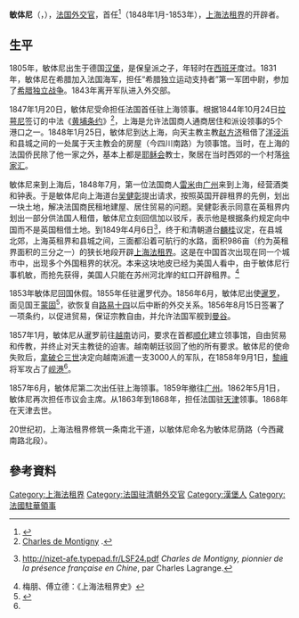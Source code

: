 '''敏体尼'''（{{lang-fr|'''Louis Charles Nicolas Maximilien de Montigny'''}}，{{bd|1805年|8月4日|1868年|9月14日|catIdx=Mintigny}}），[[法国|法国]][[外交官|外交官]]，首任{{Link-fr|法國駐上海總領事館|Consulat général de France à Shanghai|驻沪领事}}<ref>{{cite book
|title=A Wilderness of Marshes: The Origins of Public Health in Shanghai, 1843-1893
|first=Kerrie L. |last=MacPherson |year=2002 |page=6
|url=https://books.google.com/books?id=mlZDbwh6ymcC&pg=PA6 }}</ref>（1848年1月-1853年），[[上海法租界|上海法租界]]的开辟者。

==生平==
1805年，敏体尼出生于德国[[汉堡|汉堡]]，是保皇派之子，年轻时在[[西班牙|西班牙]]度过。1831年，敏体尼在希腊加入法国海军，担任“希腊独立运动支持者”第一军团中尉，参加了[[希腊独立战争|希腊独立战争]]。1843年离开军队进入外交部。

1847年1月20日，敏体尼受命担任法国首任驻上海领事。根据1844年10月24日[[拉萼尼|拉萼尼]]签订的中法《[[黄埔条约|黄埔条约]]》<ref>[http://www.consulfrance-shanghai.org/La-Gazette-de-Shanghai-2-Charles-de-Montigny-et-la-creation-de-la-Concession-Francaise-de-Changhai.html?lang=fr&id_secteur=1249 Charles de Montigny] {{Wayback|url=http://www.consulfrance-shanghai.org/La-Gazette-de-Shanghai-2-Charles-de-Montigny-et-la-creation-de-la-Concession-Francaise-de-Changhai.html?lang=fr&id_secteur=1249 |date=20100430015100 }}.</ref>，上海是允许法国商人通商居住和派设领事的5个港口之一。1848年1月25日，敏体尼到达上海，向天主教主教[[赵方济|赵方济]]租借了[[洋泾浜|洋泾浜]]和县城之间的一处属于天主教会的房屋（今四川南路）为领事馆。当时，在上海的法国侨民除了他一家之外，基本上都是[[耶稣会|耶稣会]]教士，聚居在当时西郊的一个村落[[徐家汇|徐家汇]]。 

敏体尼来到上海后，1848年7月，第一位法国商人[[雷米|雷米]]由[[广州|广州]]来到上海，经营酒类和钟表。于是敏体尼向上海道台[[吴健彰|吴健彰]]提出请求，按照英国开辟租界的先例，划出一块土地，解决法国商民租地建屋、居住贸易的问题。吴健彰表示同意在英租界内划出一部分供法国人租借，敏体尼立刻回信加以驳斥，表示他是根据条约规定向中国而不是英国租借土地。到1849年4月6日<ref>{{pdf}} http://nizet-afe.typepad.fr/LSF24.pdf {{Wayback|url=http://nizet-afe.typepad.fr/LSF24.pdf |date=20190620000518 }} ''Charles de Montigny, pionnier de
la présence française en Chine'', par Charles Lagrange.</ref>，终于和清朝道台[[麟桂|麟桂]]议定，在县城北郊，上海英租界和县城之间，三面都沿着可航行的水路，面积986亩（约为英租界面积的三分之一）的狭长地段开辟[[上海法租界|上海法租界]]。这是在中国首次出现在同一个城市中，出现多个外国租界的状况。本来这块地皮已经为美国人看中，由于敏体尼行事机敏，而抢先获得，美国人只能在苏州河北岸的虹口开辟租界。<ref>梅朋、傅立德：《上海法租界史》</ref>

1853年敏体尼回国休假。1855年任驻暹罗代办。1856年6月，敏体尼出使[[暹罗|暹罗]]，面见国王[[拉玛四世|蒙固]]<ref name="Chapuis">{{cite book
|title=A History of Vietnam |first=Oscar |last=Chapuis |page=195 
|url=https://books.google.com/books?id=Jskyi00bspcC&pg=PA195 }}</ref>，欲恢复自[[路易十四|路易十四]]以后中断的外交关系。1856年8月15日签署了一项条约，以促进贸易，保证宗教自由，并允许法国军舰到[[曼谷|曼谷]]。

1857年1月，敏体尼从暹罗前往[[越南|越南]]访问，要求在首都[[顺化|顺化]]建立领事馆，自由贸易和传教，并终止对天主教徒的迫害。越南朝廷驳回了他的所有要求。敏体尼的使命失败后，[[拿破仑三世|拿破仑三世]]决定向越南派遣一支3000人的军队，在1858年9月1日，[[黎峨|黎峨]]将军攻占了[[岘港|岘港]]<ref name="Chapuis"/>。

1857年6月，敏体尼第二次出任驻上海领事。1859年撤往[[广州|广州]]。1862年5月1日，敏体尼再次担任市议会主席。从1863年到1868年，担任法国驻[[天津|天津]]领事。1868年在天津去世。

20世纪初，上海法租界修筑一条南北干道，以敏体尼命名为敏体尼荫路（今西藏南路北段）。

==參考資料==
<div class="references-small">
<references />
</div>
{{DEFAULTSORT:Montigny, Charles de}}
[[Category:上海法租界|Category:上海法租界]]
[[Category:法国驻清朝外交官|Category:法国驻清朝外交官]]
[[Category:漢堡人|Category:漢堡人]]
[[Category:法國駐華領事|Category:法國駐華領事]]